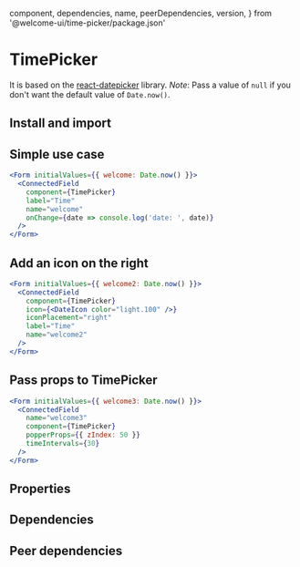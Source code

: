 
  component,
  dependencies,
  name,
  peerDependencies,
  version,
} from '@welcome-ui/time-picker/package.json'

# TimePicker

<tagversion version={version} name={name} component={component} />

It is based on the [react-datepicker](https://github.com/Hacker0x01/react-datepicker) library. _Note_: Pass a value of `null` if you don't want the default value of `Date.now()`.

## Install and import

<usage component={component} name={name} peerDependencies={peerDependencies} />

## Simple use case

```jsx
<Form initialValues={{ welcome: Date.now() }}>
  <ConnectedField
    component={TimePicker}
    label="Time"
    name="welcome"
    onChange={date => console.log('date: ', date)}
  />
</Form>
```

## Add an icon on the right

```jsx
<Form initialValues={{ welcome2: Date.now() }}>
  <ConnectedField
    component={TimePicker}
    icon={<DateIcon color="light.100" />}
    iconPlacement="right"
    label="Time"
    name="welcome2"
  />
</Form>
```

## Pass props to TimePicker

```jsx
<Form initialValues={{ welcome3: Date.now() }}>
  <ConnectedField
    name="welcome3"
    component={TimePicker}
    popperProps={{ zIndex: 50 }}
    timeIntervals={30}
  />
</Form>
```

## Properties

<props propTypes={props.propTypes.TimePicker} />

## Dependencies

<dependencies dependencies={dependencies} />

## Peer dependencies

<dependencies dependencies={peerDependencies} />

